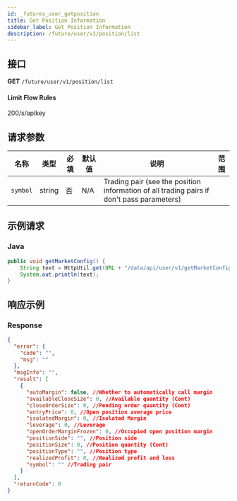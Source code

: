 ```yaml
---
id: _futures_user_getposition
title: Get Position Information
sidebar_label: Get Position Information
description: /future/user/v1/position/list
---
```


## 接口

**GET** `/future/user/v1/position/list`

#### **Limit Flow Rules**

200/s/apikey

## 请求参数

| 名称 | 类型 | 必填 | 默认值 | 说明 | 范围 |
| --- | --- | --- | --- | --- | --- |
| `symbol` | string | 否 | N/A | Trading pair (see the position information of all trading pairs if don't pass parameters) |  |

## 示例请求

### Java

```java
public void getMarketConfig() {
	String text = HttpUtil.get(URL + "/data/api/user/v1/getMarketConfig");
	System.out.println(text);
}
```

## 响应示例

### Response

```json
{
  "error": {
    "code": "",
    "msg": ""
  },
  "msgInfo": "",
  "result": [
    {
      "autoMargin": false, //Whether to automatically call margin
      "availableCloseSize": 0, //Available quantity (Cont)
      "closeOrderSize": 0, //Pending order quantity (Cont)
      "entryPrice": 0, //Open position average price
      "isolatedMargin": 0, //Isolated Margin
      "leverage": 0, //Leverage
      "openOrderMarginFrozen": 0, //Occupied open position margin
      "positionSide": "", //Position side
      "positionSize": 0, //Position quantity (Cont)
      "positionType": "", //Position type
      "realizedProfit": 0, //Realized profit and loss
      "symbol": "" //Trading pair
    }
  ],
  "returnCode": 0
}
```
